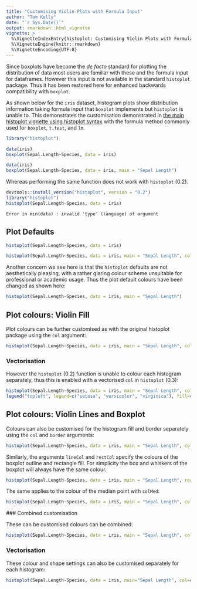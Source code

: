 ```yaml
---
title: "Customising Violin Plots with Formula Input"
author: "Tom Kelly"
date: "`r Sys.Date()`"
output: rmarkdown::html_vignette
vignette: >
  %\VignetteIndexEntry{histoplot: Customising Violin Plots with Formula Input}
  %\VignetteEngine{knitr::rmarkdown}
  %\VignetteEncoding{UTF-8}
---
```


Since boxplots have become the _de facto_ standard for plotting the distribution of data most users are familiar with these and the formula input for dataframes. However this input is not available in the standard `histoplot` package. Thus it has been restored here for enhanced backwards compatibility with `boxplot`.

As shown below for the `iris` dataset, histogram plots show distribution information taking formula input that `boxplot` implements but `histoplot` is unable to. This demonstrates the customisation demonstrated in [the main histoplot vignette using histoplot syntax](histogram_customisation.html) with the formula method commonly used for `boxplot`, `t.test`, and `lm`.

```r
library("histoplot")
```

```r
data(iris)
boxplot(Sepal.Length~Species, data = iris)
```

```r
data(iris)
boxplot(Sepal.Length~Species, data = iris, main = "Sepal Length")
```

Whereas performing the same function does not work with `histoplot` (0.2).

```r
devtools::install_version("histoplot", version = "0.2")
library("histoplot")
histoplot(Sepal.Length~Species, data = iris)
```

```
Error in min(data) : invalid 'type' (language) of argument
```

## Plot Defaults

```r
histoplot(Sepal.Length~Species, data = iris)
```

```r
histoplot(Sepal.Length~Species, data = iris, main = "Sepal Length", col="magenta")
```

Another concern we see here is that the `histoplot` defaults are not aesthetically pleasing, with a rather glaring colour scheme unsuitable for professional or academic usage. Thus the plot default colours have been changed as shown here:

```r
histoplot(Sepal.Length~Species, data = iris, main = "Sepal Length")
```

## Plot colours: Violin Fill

Plot colours can be further customised as with the original histoplot package using the `col` argument:

```r
histoplot(Sepal.Length~Species, data = iris, main = "Sepal Length", col="lightblue")
```

### Vectorisation

However the `histoplot` (0.2) function is unable to colour each histogram separately, thus this is enabled with a vectorised `col` in `histoplot` (0.3):

```r
histoplot(Sepal.Length~Species, data = iris, main = "Sepal Length", col=c("lightgreen", "lightblue", "palevioletred"))
legend("topleft", legend=c("setosa", "versicolor", "virginica"), fill=c("lightgreen", "lightblue", "palevioletred"), cex = 0.5)
```


## Plot colours: Violin Lines and Boxplot

Colours can also be customised for the histogram fill and border separately using the `col` and `border` arguments:

```r
histoplot(Sepal.Length~Species, data = iris, main = "Sepal Length", col="lightblue", border="royalblue")
```

Similarly, the arguments `lineCol` and `rectCol` specify the colours of the boxplot outline and rectangle fill. For simplicity the box and whiskers of the boxplot will always have the same colour.

```r
histoplot(Sepal.Length~Species, data = iris, main = "Sepal Length", rectCol="palevioletred", lineCol="violetred")
```
 
 The same applies to the colour of the median point with `colMed`:
 
```r
histoplot(Sepal.Length~Species, data = iris, main = "Sepal Length", colMed="violet")
```
 
 ### Combined customisation
 
 These can be customised colours can be combined:
 
```r
histoplot(Sepal.Length~Species, data = iris, main = "Sepal Length", col="lightblue", border="royalblue", rectCol="palevioletred", lineCol="violetred", colMed="violet")
```
 
### Vectorisation

These colour and shape settings can also be customised separately for each histogram:
```r
histoplot(Sepal.Length~Species, data = iris, main="Sepal Length", col=c("lightgreen", "lightblue", "palevioletred"), border=c("darkolivegreen4", "royalblue4", "violetred4"), rectCol=c("forestgreen", "blue", "palevioletred3"), lineCol=c("darkolivegreen", "royalblue", "violetred4"), colMed=c("green", "cyan", "magenta"), pchMed=c(15, 17, 19))
```
